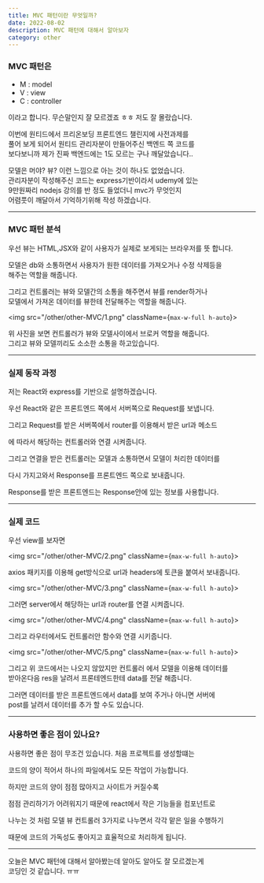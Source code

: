 ---
title: MVC 패턴이란 무엇일까?
date: 2022-08-02
description: MVC 패턴에 대해서 알아보자
category: other
---

<h3 className={`dark:text-white`}>MVC 패턴은</h3>

- M : model
- V : view
- C : controller

이라고 합니다. 무슨말인지 잘 모르겠죠 ㅎㅎ 저도 잘 몰랐습니다.

이번에 원티드에서 프리온보딩 프론트엔드 챌린지에 사전과제를  
풀어 보게 되어서 원티드 관리자분이 만들어주신 백엔드 쪽 코드를  
보다보니까 제가 진짜 백엔드에는 1도 모르는 구나 깨달았습니다..

모델은 머야? 뷰? 이런 느낌으로 아는 것이 하나도 없었습니다.  
관리자분이 작성해주신 코드는 express기반이라서 udemy에 있는  
9만원짜리 nodejs 강의를 반 정도 들었더니 mvc가 무엇인지  
어렴풋이 깨달아서 기억하기위해 작성 하겠습니다.

---

<h3 className={`dark:text-white`}>MVC 패턴 분석</h3>

우선 뷰는 HTML,JSX와 같이 사용자가 실제로 보게되는 브라우저를 뜻 합니다.

모델은 db와 소통하면서 사용자가 원한 데이터를 가져오거나 수정 삭제등을  
해주는 역할을 해줍니다.

그리고 컨트롤러는 뷰와 모델간의 소통을 해주면서 뷰를 render하거나  
모델에서 가져온 데이터를 뷰한테 전달해주는 역할을 해줍니다.

<img src="/other/other-MVC/1.png" className={`max-w-full h-auto`}></img>

위 사진을 보면 컨트롤러가 뷰와 모델사이에서 브로커 역할을 해줍니다.  
그리고 뷰와 모델끼리도 소소한 소통을 하고있습니다.

---

<h3 className={`dark:text-white`}>실제 동작 과정</h3>

저는 React와 express를 기반으로 설명하겠습니다.

우선 React와 같은 프론트엔드 쪽에서 서버쪽으로 Request를 보냅니다.

그리고 Request를 받은 서버쪽에서 router를 이용해서 받은 url과 메소드

에 따라서 해당하는 컨트롤러와 연결 시켜줍니다.

그리고 연결을 받은 컨트롤러는 모델과 소통하면서 모델이 처리한 데이터를

다시 가지고와서 Response를 프론트엔드 쪽으로 보내줍니다.

Response를 받은 프론트엔드는 Response안에 있는 정보를 사용합니다.

---

<h3 className={`dark:text-white`}>실제 코드</h3>

우선 view를 보자면

<img src="/other/other-MVC/2.png" className={`max-w-full h-auto`}></img>

axios 패키지를 이용해 get방식으로 url과 headers에 토큰을 붙여서 보내줍니다.

<img src="/other/other-MVC/3.png" className={`max-w-full h-auto`}></img>

그러면 server에서 해당하는 url과 router를 연결 시켜줍니다.

<img src="/other/other-MVC/4.png" className={`max-w-full h-auto`}></img>

그리고 라우터에서도 컨트롤러안 함수와 연결 시키줍니다.

<img src="/other/other-MVC/5.png" className={`max-w-full h-auto`}></img>

그리고 위 코드에서는 나오지 않았지만 컨트롤러 에서 모델을 이용해 데이터를  
받아온다음 res을 날려서 프론테엔드한테 data를 전달 해줍니다.

그러면 데이터를 받은 프론트엔드에서 data를 보여 주거나 아니면 서버에  
post를 날려서 데이터를 추가 할 수도 있습니다.

---

<h3 className={`dark:text-white`}>사용하면 좋은 점이 있나요?</h3>

사용하면 좋은 점이 무조건 있습니다. 처음 프로젝트를 생성할떄는

코드의 양이 적어서 하나의 파일에서도 모든 작업이 가능합니다.

하지만 코드의 양이 점점 많아지고 사이트가 커질수록

점점 관리하기가 어려워지기 때문에 react에서 작은 기능들을 컴포넌트로

나누는 것 처럼 모델 뷰 컨트롤러 3가지로 나누면서 각각 맡은 일을 수행하기

때문에 코드의 가독성도 좋아지고 효율적으로 처리하게 됩니다.

---

오늘은 MVC 패턴에 대해서 알아봤는데 알아도 알아도 잘 모르겠는게  
코딩인 것 같습니다. ㅠㅠ
